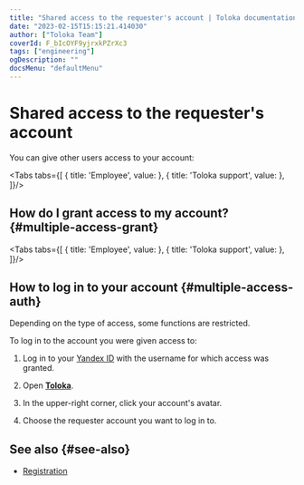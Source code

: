 ```yaml
---
title: "Shared access to the requester's account | Toloka documentation"
date: "2023-02-15T15:15:21.414030"
author: ["Toloka Team"]
coverId: F_bIcOYF9yjrxkPZrXc3
tags: ["engineering"]
ogDescription: ""
docsMenu: "defaultMenu"
---
```



# Shared access to the requester's account

You can give other users access to your account:

<Tabs tabs={[
  { title: 'Employee', value: <MultipleAccessList1/> },
  { title: 'Toloka support', value: <MultipleAccessList2/> },
]}/>

## How do I grant access to my account? {#multiple-access-grant}

<Tabs tabs={[
  { title: 'Employee', value: <MultipleAccessList3/> },
  { title: 'Toloka support', value: <MultipleAccessList4/> },
]}/>

## How to log in to your account {#multiple-access-auth}

<Note mode="restriction" title="Restriction">

Depending on the type of access, some functions are restricted.

</Note>

To log in to the account you were given access to:

1. Log in to your [Yandex ID](https://id.yandex.com/about) with the username for which access was granted.

1. Open [**Toloka**](https://toloka.ai).

1. In the upper-right corner, click your account's avatar.

1. Choose the requester account you want to log in to.

## See also {#see-also}

- [Registration](/docs-new/guide/access)

<ContactGuideSupport/>
